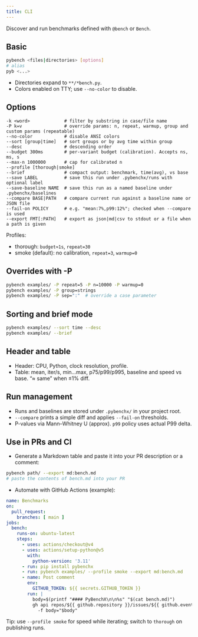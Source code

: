 ```yaml
---
title: CLI
---
```


Discover and run benchmarks defined with `@bench` or `Bench`.

## Basic

```bash
pybench <files|directories> [options]
# alias
pyb <...>
```

- Directories expand to `**/*bench.py`.
- Colors enabled on TTY; use `--no-color` to disable.

## Options

```text
-k <word>             # filter by substring in case/file name
-P k=v                # override params: n, repeat, warmup, group and custom params (repeatable)
--no-color            # disable ANSI colors
--sort [group|time]   # sort groups or by avg time within group
--desc                # descending order
--budget 300ms        # per-variant budget (calibration). Accepts ns, ms, s
--max-n 1000000       # cap for calibrated n
--profile [thorough|smoke]
--brief               # compact output: benchmark, time(avg), vs base
--save LABEL          # save this run under .pybenchx/runs with optional label
--save-baseline NAME  # save this run as a named baseline under .pybenchx/baselines
--compare BASE|PATH   # compare current run against a baseline name or JSON file
--fail-on POLICY      # e.g. "mean:7%,p99:12%"; checked when --compare is used
--export FMT[:PATH]   # export as json|md|csv to stdout or a file when a path is given
```

Profiles:
- thorough: `budget≈1s`, `repeat=30`
- smoke (default): no calibration, `repeat=3`, `warmup=0`

## Overrides with -P

```bash
pybench examples/ -P repeat=5 -P n=10000 -P warmup=0
pybench examples/ -P group=strings
pybench examples/ -P sep=":"  # override a case parameter
```

## Sorting and brief mode

```bash
pybench examples/ --sort time --desc
pybench examples/ --brief
```

## Header and table

- Header: CPU, Python, clock resolution, profile.
- Table: mean, iter/s, min…max, p75/p99/p995, baseline and speed vs base. “≈ same” when ≤1% diff.

## Run management

- Runs and baselines are stored under `.pybenchx/` in your project root.
- `--compare` prints a simple diff and applies `--fail-on` thresholds.
- P-values via Mann–Whitney U (approx). `p99` policy uses actual P99 delta.

## Use in PRs and CI

- Generate a Markdown table and paste it into your PR description or a comment:

```bash
pybench path/ --export md:bench.md
# paste the contents of bench.md into your PR
```

- Automate with GitHub Actions (example):

```yaml
name: Benchmarks
on:
  pull_request:
    branches: [ main ]
jobs:
  bench:
    runs-on: ubuntu-latest
    steps:
      - uses: actions/checkout@v4
      - uses: actions/setup-python@v5
        with:
          python-version: '3.11'
      - run: pip install pybenchx
      - run: pybench examples/ --profile smoke --export md:bench.md
      - name: Post comment
        env:
          GITHUB_TOKEN: ${{ secrets.GITHUB_TOKEN }}
        run: |
          body=$(printf "#### PyBenchX\n\n%s" "$(cat bench.md)")
          gh api repos/${{ github.repository }}/issues/${{ github.event.pull_request.number }}/comments \
            -f body="$body"
```

Tip: use `--profile smoke` for speed while iterating; switch to `thorough` on publishing runs.
